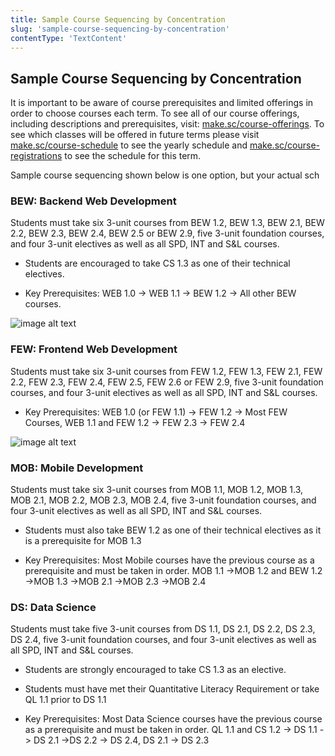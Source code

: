 ```yaml
---
title: Sample Course Sequencing by Concentration
slug: 'sample-course-sequencing-by-concentration'
contentType: 'TextContent'
---
```


## Sample Course Sequencing by Concentration

It is important to be aware of course prerequisites and limited offerings in order to choose courses
each term. To see all of our course offerings, including descriptions and prerequisites, visit:
[make.sc/course-offerings](http://make.sc/course-offerings). To see which classes will be offered in
future terms please visit [make.sc/course-schedule](make.sc/course-schedule) to see the yearly
schedule and [make.sc/course-registrations](make.sc/course-registrations) to see the schedule for
this term.

Sample course sequencing shown below is one option, but your actual sch

### BEW: Backend Web Development

Students must take six 3-unit courses from BEW 1.2, BEW 1.3, BEW 2.1, BEW 2.2, BEW 2.3, BEW 2.4, BEW
2.5 or BEW 2.9, five 3-unit foundation courses, and four 3-unit electives as well as all SPD, INT
and S&L courses.

- Students are encouraged to take CS 1.3 as one of their technical electives.

- Key Prerequisites: WEB 1.0 -> WEB 1.1 -> BEW 1.2 -> All other BEW courses.

![image alt text](image_1.png)

### FEW: Frontend Web Development

Students must take six 3-unit courses from FEW 1.2, FEW 1.3, FEW 2.1, FEW 2.2, FEW 2.3, FEW 2.4, FEW
2.5, FEW 2.6 or FEW 2.9, five 3-unit foundation courses, and four 3-unit electives as well as all
SPD, INT and S&L courses.

- Key Prerequisites: WEB 1.0 (or FEW 1.1) -> FEW 1.2 -> Most FEW Courses, WEB 1.1 and FEW 1.2 -> FEW
  2.3 -> FEW 2.4

![image alt text](image_2.png)

### MOB: Mobile Development

Students must take six 3-unit courses from MOB 1.1, MOB 1.2, MOB 1.3, MOB 2.1, MOB 2.2, MOB 2.3, MOB
2.4, five 3-unit foundation courses, and four 3-unit electives as well as all SPD, INT and S&L
courses.

- Students must also take BEW 1.2 as one of their technical electives as it is a prerequisite for
  MOB 1.3

- Key Prerequisites: Most Mobile courses have the previous course as a prerequisite and must be
  taken in order. MOB 1.1 ->MOB 1.2 and BEW 1.2 ->MOB 1.3 ->MOB 2.1 ->MOB 2.3 ->MOB 2.4

### DS: Data Science

Students must take five 3-unit courses from DS 1.1, DS 2.1, DS 2.2, DS 2.3, DS 2.4, five 3-unit
foundation courses, and four 3-unit electives as well as all SPD, INT and S&L courses.

- Students are strongly encouraged to take CS 1.3 as an elective.

- Students must have met their Quantitative Literacy Requirement or take QL 1.1 prior to DS 1.1

- Key Prerequisites: Most Data Science courses have the previous course as a prerequisite and must
  be taken in order. QL 1.1 and CS 1.2 -> DS 1.1 -> DS 2.1 ->DS 2.2 -> DS 2.4, DS 2.1 -> DS 2.3
